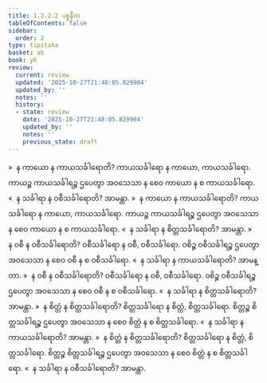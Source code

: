 ```yaml
---
title: 1.2.2.2 ပစ္စနီက
tableOfContents: false
sidebar:
  order: 2
type: tipitaka
basket: ab
book: y6
review:
  current: review
  updated: '2025-10-27T21:48:05.829904'
  updated_by: ''
  notes: ''
  history:
  - state: review
    date: '2025-10-27T21:48:05.829904'
    updated_by: ''
    notes: ''
    previous_state: draft
---
```



<ReviewStatus review={frontmatter.review} showDetails={true} />

<HypothesisAnnotation frontmatter={frontmatter} />

<DynamicBreadcrumb />

<Division number="13" book="y6" e="ch" v="34" p="4">

<Paragraph number="88" book="y6">
»  န ကာယော န ကာယသင်္ခါရောတိ?
</Paragraph>

<Paragraph number="89" book="y6">
ကာယသင်္ခါရော န ကာယော, ကာယသင်္ခါရော. ကာယဉ္စ ကာယသင်္ခါရဉ္စ ဌပေတွာ အဝသေသာ န စေဝ ကာယော န စ ကာယသင်္ခါရော.
</Paragraph>

<Paragraph number="90" book="y6">
«  န သင်္ခါရာ န ဝစီသင်္ခါရောတိ? အာမန္တာ.
</Paragraph>

<Paragraph number="91" book="y6">
»  န ကာယော န ကာယသင်္ခါရောတိ?
</Paragraph>

<Paragraph number="92" book="y6">
ကာယသင်္ခါရော န ကာယော, ကာယသင်္ခါရော. ကာယဉ္စ ကာယသင်္ခါရဉ္စ ဌပေတွာ အဝသေသာ န စေဝ ကာယော န စ ကာယသင်္ခါရော.
</Paragraph>

<Paragraph number="93" book="y6">
«  န သင်္ခါရာ န စိတ္တသင်္ခါရောတိ? အာမန္တာ.
</Paragraph>

</Division>
<Division number="14" book="y6" e="ch" v="34" p="4">

<Paragraph number="94" book="y6">
»  န ဝစီ န ဝစီသင်္ခါရောတိ?
</Paragraph>

<Paragraph number="95" book="y6">
ဝစီသင်္ခါရော န ဝစီ, ဝစီသင်္ခါရော. ဝစိဉ္စ ဝစီသင်္ခါရဉ္စ ဌပေတွာ အဝသေသာ န စေဝ ဝစီ န စ ဝစီသင်္ခါရော.
</Paragraph>

<Paragraph number="96" book="y6">
«  န သင်္ခါရာ န ကာယသင်္ခါရောတိ? အာမန္တာ.
</Paragraph>

<Paragraph number="97" book="y6">
»  န ဝစီ န ဝစီသင်္ခါရောတိ?
</Paragraph>

<Paragraph number="98" book="y6">
ဝစီသင်္ခါရော န ဝစီ, ဝစီသင်္ခါရော. ဝစိဉ္စ ဝစီသင်္ခါရဉ္စ ဌပေတွာ အဝသေသာ န စေဝ ဝစီ န စ ဝစီသင်္ခါရော.
</Paragraph>

<Paragraph number="99" book="y6">
«  န သင်္ခါရာ န စိတ္တသင်္ခါရောတိ? အာမန္တာ.
</Paragraph>

</Division>
<Division number="15" book="y6" e="ch" v="34" p="5">

<Paragraph number="100" book="y6">
»  န စိတ္တံ န စိတ္တသင်္ခါရောတိ?
</Paragraph>

<Paragraph number="101" book="y6">
စိတ္တသင်္ခါရော န စိတ္တံ, စိတ္တသင်္ခါရော. စိတ္တဉ္စ စိတ္တသင်္ခါရဉ္စ ဌပေတွာ အဝသေသာ န စေဝ စိတ္တံ န စ စိတ္တသင်္ခါရော.
</Paragraph>

<Paragraph number="102" book="y6">
«  န သင်္ခါရာ န ကာယသင်္ခါရောတိ? အာမန္တာ.
</Paragraph>

<Paragraph number="103" book="y6">
»  န စိတ္တံ န စိတ္တသင်္ခါရောတိ?
</Paragraph>

<Paragraph number="104" book="y6">
စိတ္တသင်္ခါရော န စိတ္တံ, စိတ္တသင်္ခါရော. စိတ္တဉ္စ စိတ္တသင်္ခါရဉ္စ ဌပေတွာ အဝသေသာ န စေဝ စိတ္တံ န စ စိတ္တသင်္ခါရော.
</Paragraph>

<Paragraph number="105" book="y6">
«  န သင်္ခါရာ န ဝစီသင်္ခါရောတိ? အာမန္တာ.
</Paragraph>
</Division>